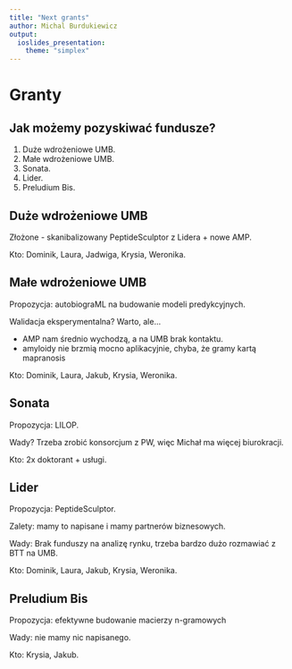 ```yaml
---
title: "Next grants"
author: Michal Burdukiewicz
output: 
  ioslides_presentation:
    theme: "simplex"
---
```



<link href="https://fonts.googleapis.com/css?family=Montserrat&display=swap" rel="stylesheet">

<style>
slides > slide {
  font-family: 'Montserrat', sans-serif;
}

.center {
  display: block;
  margin-left: auto;
  margin-right: auto;

}


</style>

# Granty

## Jak możemy pozyskiwać fundusze?

1. Duże wdrożeniowe UMB.
2. Małe wdrożeniowe UMB.
3. Sonata.
4. Lider.
5. Preludium Bis.

## Duże wdrożeniowe UMB

Złożone - skanibalizowany PeptideSculptor z Lidera + nowe AMP.

Kto: Dominik, Laura, Jadwiga, Krysia, Weronika.

## Małe wdrożeniowe UMB

Propozycja: autobiograML na budowanie modeli predykcyjnych. 

Walidacja eksperymentalna? Warto, ale...

 - AMP nam średnio wychodzą, a na UMB brak kontaktu.
 - amyloidy nie brzmią mocno aplikacyjnie, chyba, że gramy kartą mapranosis
 
Kto: Dominik, Laura, Jakub, Krysia, Weronika.
 
## Sonata

Propozycja: LILOP.

Wady? Trzeba zrobić konsorcjum z PW, więc Michał ma więcej biurokracji.

Kto: 2x doktorant + usługi.

## Lider

Propozycja: PeptideSculptor.

Zalety: mamy to napisane i mamy partnerów biznesowych.

Wady: Brak funduszy na analizę rynku, trzeba bardzo dużo rozmawiać z BTT na UMB.

Kto: Dominik, Laura, Jakub, Krysia, Weronika.

## Preludium Bis

Propozycja: efektywne budowanie macierzy n-gramowych

Wady: nie mamy nic napisanego.

Kto: Krysia, Jakub.
